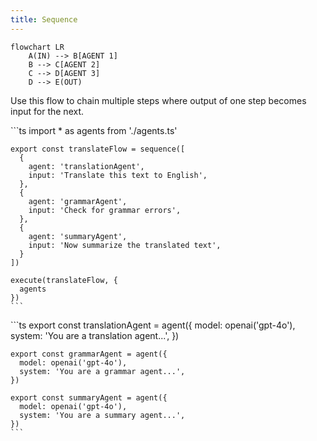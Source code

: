 ```yaml
---
title: Sequence
---
```



```mermaid
flowchart LR
    A(IN) --> B[AGENT 1]
    B --> C[AGENT 2]
    C --> D[AGENT 3]
    D --> E(OUT)
```

Use this flow to chain multiple steps where output of one step becomes input for the next.

<Tabs>
  <TabItem label="flow.ts">
    ```ts
    import * as agents from './agents.ts'

    export const translateFlow = sequence([
      {
        agent: 'translationAgent',
        input: 'Translate this text to English',
      },
      {
        agent: 'grammarAgent',
        input: 'Check for grammar errors',
      },
      {
        agent: 'summaryAgent',
        input: 'Now summarize the translated text',
      }
    ])

    execute(translateFlow, {
      agents
    })
    ```
  </TabItem>
  <TabItem label="agents.ts">
    ```ts
    export const translationAgent = agent({
      model: openai('gpt-4o'),
      system: 'You are a translation agent...',
    })

    export const grammarAgent = agent({
      model: openai('gpt-4o'),
      system: 'You are a grammar agent...',
    })

    export const summaryAgent = agent({
      model: openai('gpt-4o'),
      system: 'You are a summary agent...',
    })
    ```
  </TabItem>
</Tabs>


